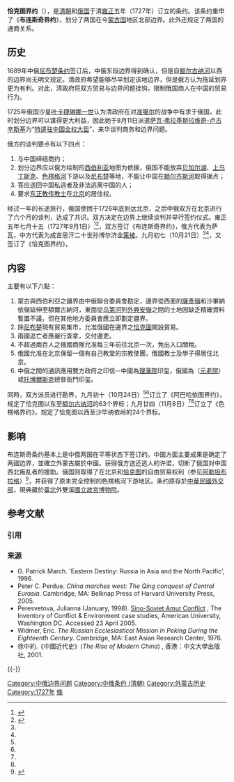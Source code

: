 {{redirect2|恰克圖條約|北洋政府與俄羅斯、外蒙古簽訂的條約|中俄蒙協約}}
'''恰克图界约'''（{{lang-ru|Кяхтинский договор}}），是[[清朝|清朝]]和[[俄国|俄国]]于清[[雍正|雍正]]五年（1727年）订立的条约。该条约重申了《'''布连斯奇界约'''》，划分了两国在今[[蒙古国|蒙古国]]地区北部边界。此外还规定了两国的通商关系。

==历史==
1689年中俄[[尼布楚条约|尼布楚条约]]签订后，中俄东段边界得到确认，但是自[[额尔古纳河|额尔古纳河]]以西的边界尚无明文规定。清政府希望能够尽早划定该地边界，但是俄方认为拖延划界更为有利。对此，清政府将双方贸易与边界问题挂钩，限制俄国商人在中国的贸易行为。

1725年俄国沙皇[[叶卡捷琳娜一世|叶卡捷琳娜一世]]认为清政府在对[[准噶尔|准噶尔]]的战争中有求于俄国，此时划分边界可以谋得更大利益，因此她于8月11日派遣[[萨瓦·弗拉季斯拉维奇-卢古辛斯基|萨瓦·弗拉季斯拉维奇-卢古辛斯基]]为“[[大使|特遣驻中国全权大臣]]”，来华谈判商务和边界问题。

{{Wikisourcehas|布连斯奇界约|恰克图界约|阿巴哈依圖界約|色楞額界約}}

俄方的谈判要点有以下四点：
#与中国缔结商约；
#划分边界应以俄方绘制的[[西伯利亚|西伯利亚]]地图为依据，俄国不能放弃[[贝加尔湖|贝加尔湖]]、[[上乌丁斯克|上乌丁斯克]]、[[色楞格河|色楞格河]]下游以及[[尼布楚|尼布楚]]等地，不能让中国在[[额尔齐斯河|额尔齐斯河]]取得据点；
#答应送回中国私逃者及非法逃离中国的人；
#要求[[东正教|东正教]][[传教士|传教士]]在[[北京|北京]]的居住权。

经过一年的长途旅行，俄国使团于1726年底到达北京，之后中俄双方在北京进行了六个月的谈判，达成了共识。双方决定在边界上继续谈判并举行签约仪式。雍正五年七月十五（1727年9月1日）<ref name="ABC">{{Cite book | author = 許同莘、汪毅、張承棨 | title = 康熙條約 }}</ref><ref name="def">{{Cite book | author = 王铁崖 | title = 中外旧约章汇编 | location = 北京 | publisher = 生活·读书·新知三联书店 | date = 1957年9月}}</ref>，双方签订《布连斯奇界约》，俄方代表为萨瓦，中方代表为成吉思汗二十世孙博尔济金[[策棱|策棱]]。九月初七（10月21日）<ref name="ABC"/><ref name="def"/>，又签订了《恰克图界约》，

==内容==
主要有以下六點：

#蒙古與西伯利亞之疆界由中俄聯合委員會勘定，邊界從西面的[[薩彥嶺|薩彥嶺]]和沙畢納依嶺延伸至額爾古納河，東面從[[乌第河|乌第河]]到[[外興安嶺|外興安嶺]]之間的土地因缺乏精確資料暫置不議，但在其他地方委員會應立即劃定疆界。
#除[[尼布楚|尼布楚]]現有貿易集市，允准俄國在邊界之[[恰克圖|恰克圖]]開設貿易。
#兩國逃亡者應嚴行查拿，交付邊吏。
#不超過兩百人之俄國商隊允准每三年前往北京一次，免出入口關稅。
#俄國允准在北京保留一個有自己教堂的宗教使團，俄國教士及學子得居住北京。
#中俄之間的通訊應用雙方政府之印信--中國為[[理藩院|理藩院]]印玺，俄國為{{link-en|薩那特衙門|Governing Senate}}（[[元老院|元老院]]）或[[托博爾斯克|托博爾斯克]]總督衙門印玺。

同時，双方派员进行勘界，九月初十（10月24日）<ref name="ABC"/><ref name="def"/>订立了《阿巴哈依图界约》，规定了恰克图以东至[[额尔古纳河|额尔古纳河]]的63个界标；九月廿四（11月8日）<ref name="ABC"/><ref name="def"/>订立了《色楞格界约》，规定了恰克图以西至沙毕纳依岭的24个界标。

==影响==

布连斯奇条约基本上是中俄两国在平等状态下签订的。中国方面主要成果是确定了两國边界，並確立外蒙古屬於中國。获得俄方送还逃人的许诺，切断了俄国对中国西北叛乱者的援助。俄国则取得了在北京和[[恰克图|恰克图]]的自由贸易权利（参见[[阿勒坦布拉格|阿勒坦布拉格]]）<ref>{{cite web |author1=王士銘 |title=清代庫倫至恰克圖間民人的土地開墾 |url=http://www.his.ntnu.edu.tw/files/publish/919_c05e825e.pdf |publisher=臺灣師大歷史學報 |access-date=2019-12-04 |archive-date=2019-12-04 |archive-url=https://web.archive.org/web/20191204052805/http://www.his.ntnu.edu.tw/files/publish/919_c05e825e.pdf |dead-url=no }}</ref>，并获得了原未完全控制的色楞格河下游地区。条约原存於[[中華民國外交部|中華民國外交部]]，現典藏於[[臺北|臺北]]外雙溪[[國立故宮博物院|國立故宮博物院]]。

== 参考文献 ==
=== 引用 ===
{{Reflist}}

=== 来源 ===
{{refbegin}}
* G. Patrick March. 'Eastern Destiny: Russia in Asia and the North Pacific', 1996.
* Peter C. Perdue. ''China marches west: The Qing conquest of Central Eurasia.'' Cambridge, MA: Belknap Press of Harvard University Press, 2005.
* Peresvetova, Julianna (January, 1998). [http://www.american.edu/ted/ice/3sinosov.htm Sino-Soviet Amur Conflict] {{Wayback|url=http://www.american.edu/ted/ice/3sinosov.htm |date=20170222133036 }}, The Inventory of Conflict & Environment case studies, American University, Washington DC. Accessed 23 April 2005.
* Widmer, Eric. ''The Russian Ecclesiastical Mission in Peking During the Eighteenth Century.'' Cambridge, MA: East Asian Research Center, 1976.
* 徐中約.《中國近代史》(''The Rise of Modern China'') , 香港：中文大學出版社, 2001.
{{refend}}

{{-}}
{{清代蒙古}}

[[Category:中俄边界问题|Category:中俄边界问题]]
[[Category:中俄条约_(清朝)|Category:中俄条约 (清朝)]]
[[Category:外蒙古历史|Category:外蒙古历史]]
[[Category:1727年|Category:1727年]]
[[Category:國立故宮博物院圖書文獻|條]]